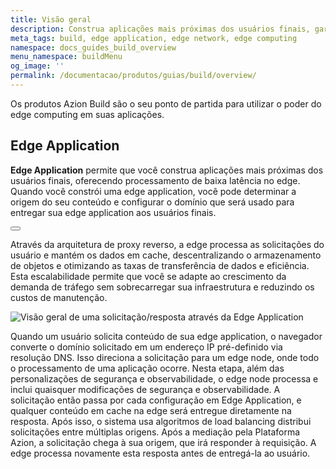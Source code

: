 ```yaml
---
title: Visão geral
description: Construa aplicações mais próximas dos usuários finais, garantindo processamento de baixa latência na edge.
meta_tags: build, edge application, edge network, edge computing
namespace: docs_guides_build_overview
menu_namespace: buildMenu
og_image: ''
permalink: /documentacao/produtos/guias/build/overview/
---
```



Os produtos Azion Build são o seu ponto de partida para utilizar o poder do edge computing em suas aplicações.

## Edge Application

**Edge Application** permite que você construa aplicações mais próximas dos usuários finais, oferecendo processamento de baixa latência no edge. Quando você constrói uma edge application, você pode determinar a origem do seu conteúdo e configurar o domínio que será usado para entregar sua edge application aos usuários finais.

<Button href="/pt-br/documentacao/produtos/edge-application/" variant="secondary" text="Ir para a documentação da Aplicação Edge"></Button>

Através da arquitetura de proxy reverso, a edge processa as solicitações do usuário e mantém os dados em cache, descentralizando o armazenamento de objetos e otimizando as taxas de transferência de dados e eficiência. Esta escalabilidade permite que você se adapte ao crescimento da demanda de tráfego sem sobrecarregar sua infraestrutura e reduzindo os custos de manutenção.

![Visão geral de uma solicitação/resposta através da Edge Application](/assets/docs/images/uploads/edge-app-overview.png)

Quando um usuário solicita conteúdo de sua edge application, o navegador converte o domínio solicitado em um endereço IP pré-definido via resolução DNS. Isso direciona a solicitação para um edge node, onde todo o processamento de uma aplicação ocorre. Nesta etapa, além das personalizações de segurança e observabilidade, o edge node processa e inclui quaisquer modificações de segurança e observabilidade. A solicitação então passa por cada configuração em Edge Application, e qualquer conteúdo em cache na edge será entregue diretamente na resposta. Após isso, o sistema usa algoritmos de load balancing distribui solicitações entre múltiplas origens. Após a mediação pela Plataforma Azion, a solicitação chega à sua origem, que irá responder à requisição. A edge processa novamente esta resposta antes de entregá-la ao usuário.
